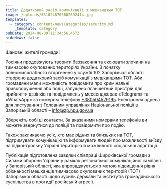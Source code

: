 ```yaml
---
title: Додатковий засіб комунікації з мешканцями ТОТ
image: /uploads/5310248705682692414.jpg
templates:
  - category: content/newsCategories/security.md
    _template: category
pubDate: 2024-08-09T11:34:56.457Z
hideNews: false
---
```


Шановні жителі громади! 

Росіяни продовжують творити беззаконня та скоювати злочини на тимчасово окупованих територіях України. З початку повномасштабного вторгнення у службі 102 Запорізької області створено додатковий засіб комунікації з мешканцями ТОТ. Аби громадяни мали можливість повідомити про кримінальні правопорушення або події, запущено планшетний пристрій для прийняття дзвінків та повідомлень у мессенджерах «Telegram» та «WhatsApp» за номером телефону [+380504529195](tel:+380504529195). Електронна адреса для листування з Головним управління Національної поліції в Запорізькій області – [info@zp.npu.gov.ua](mailto\:info@zp.npu.gov.ua)

Збережіть собі ці контакти. За вказаними номерами телефонів ви можете звернутися до поліції та повідомити про подію.

Також закликаємо усіх, хто має рідних та близьких на ТОТ, підтримувати комунікацію та інформувати людей про можливості виїзду на підконтрольну Україні територію й можливості соціальної адаптації.  

Публікація підготовлена завдяки співпраці Широківської громади з Силами оборони України у рамках регіональної комунікаційної кампанії у Запорізькій області, яка впроваджується з метою підвищення рівня обізнаності мешканців тимчасово окупованих територій (ТОТ) Запорізької області щодо зусиль держави та інститутів громадянського суспільства в протидії російській агресії.

